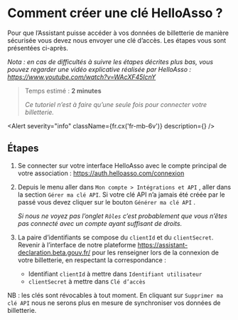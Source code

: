 

# Comment créer une clé HelloAsso ?

Pour que l’Assistant puisse accéder à vos données de billetterie de manière sécurisée vous devez nous envoyer une clé d’accès. Les étapes vous sont présentées ci-après.

_Nota : en cas de difficultés à suivre les étapes décrites plus bas, vous pouvez regarder une vidéo explicative réalisée par HelloAsso : https://www.youtube.com/watch?v=WAcXF45IcnY_

> Temps estimé : **2 minutes**
>
> _Ce tutoriel n’est à faire qu’une seule fois pour connecter votre billetterie._

<Alert severity="info" className={fr.cx('fr-mb-6v')} description={<TicketingSystemConnectionSupport />} />

## Étapes

1. Se connecter sur votre interface HelloAsso avec le compte principal de votre association : https://auth.helloasso.com/connexion

2. Depuis le menu aller dans `Mon compte > Intégrations et API` , aller dans la section `Gérer ma clé API`. Si votre clé API n’a jamais été créée par le passé vous devez cliquer sur le bouton `Générer ma clé API` .

   _Si nous ne voyez pas l’onglet `Rôles` c’est probablement que vous n’êtes pas connecté avec un compte ayant suffisant de droits._

   <CaptionedImage src={ApiScreen} alt="" />

3. La paire d’identifiants se compose du `clientId` et du `clientSecret`. Revenir à l’interface de notre plateforme https://assistant-declaration.beta.gouv.fr/ pour les renseigner lors de la connexion de votre billetterie, en respectant la correspondance :

   - Identifiant `clientId` à mettre dans `Identifiant utilisateur`
   - `clientSecret` à mettre dans `Clé d’accès`

NB : les clés sont révocables à tout moment. En cliquant sur `Supprimer ma clé API` nous ne serons plus en mesure de synchroniser vos données de billetterie.
